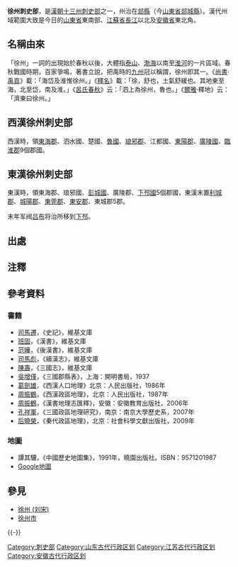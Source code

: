{{Otheruses|subject=漢代徐州刺史部的行政區劃變遷史|other=歷史上的徐州|徐州 (古代)}}
'''徐州刺史部'''，是[[漢朝|漢朝]][[十三州刺史部|十三州刺史部]]之一，州治在[[郯縣|郯縣]]（今[[山東省|山東省]][[郯城縣|郯城縣]]）。漢代州域範圍大致是今日的[[山東省|山東省]]東南部、[[江蘇省|江蘇省]][[長江|長江]]以北及[[安徽省|安徽省]]東北角。

== 名稱由來 ==
「徐州」一詞的出現始於春秋以後，大體指[[泰山|泰山]]、[[渤海|渤海]]以南至[[淮河|淮河]]的一片區域。春秋戰國時期，百家爭鳴，著書立說，把禹時的[[九州_(中国)|九州]]冠以稱謂，徐州即其一。{{noteTag|九州即冀州、兗州、青州、徐州、揚州、荊州、豫州、幽州、雍州。}}《[[尚書|尚書]]·[[禹貢|禹貢]]》載：「海岱及淮惟徐州。」《[[釋名|釋名]]》載：「徐，舒也，土氣舒緩也。其地東至海，北至岱，南及淮。」《[[呂氏春秋|呂氏春秋]]》云：「泗上為徐州，魯也。」《[[爾雅|爾雅]]·釋地》云：「濟東曰徐州。」

== 西漢徐州刺史部 ==
西漢時，領[[東海郡|東海郡]]、泗水國、楚國、[[魯郡|魯國]]、[[琅邪郡|琅邪郡]]、江都國、[[東陽郡|東陽郡]]、[[廣陵郡|廣陵國]]、[[臨淮郡|臨淮郡]]9個郡國。

== 東漢徐州刺史部 ==
東漢時，領東海郡、琅邪國、[[彭城國|彭城國]]、廣陵郡、[[下邳郡|下邳國]]5個郡國，東漢末置[[利城郡|利城郡]]、[[城陽郡|城陽郡]]、[[東莞郡|東莞郡]]、[[東安郡|東安郡]]、東城郡5郡。

末年军阀[[吕布|吕布]]将治所移到[[下邳|下邳]]。

== 出處 ==
{{ReflistH|colwidth=30em}}
{{RefFoot}}
{{ReflistF}}

== 注釋 ==
{{refbegin}}
{{noteFoot}}
{{refend}}

== 參考資料 ==
=== 書籍 ===
*[[司馬遷|司馬遷]]，《史記》，維基文庫
*[[班固|班固]]，《漢書》，維基文庫
*[[范晔_(刘宋)|范曄]]，《後漢書》，維基文庫
*[[司馬彪|司馬彪]]，《續漢志》，維基文庫
*[[陳壽|陳壽]]，《三國志》，維基文庫
*[[吳增僅|吳增僅]]，《三國郡縣表》，上海：開明書局，1937
*[[葛劍雄|葛劍雄]]，《西漢人口地理》北京：人民出版社，1986年
*[[周振鶴|周振鶴]]，《西漢政區地理》，北京：人民出版社，1987年
*[[周振鶴|周振鶴]]，《漢書地理志匯釋》，安徽：安徽教育出版社，2006年
*[[孔祥軍|孔祥軍]]，《三國政區地理研究》，南京：南京大學歷史系，2007年
*[[后曉榮|后曉榮]]，《秦代政區地理》，北京：社會科學文獻出版社，2009年

=== 地圖 ===
*譚其驤，《中國歷史地圖集》，1991年，曉園出版社。ISBN：9571201987
*[http://maps.google.ca/maps?hl=zh-TW&tab=ll Google地圖]{{Dead link}}

== 參見 ==
*[[徐州_(刘宋)|徐州 (刘宋)]]
*[[徐州市|徐州市]]

{{-}}
{{西汉行政区划|nocat}}
{{東漢行政區劃|nocat}}
{{三國行政區劃|nocat}}
{{西晉行政區劃|nocat}}
[[Category:刺史部|Category:刺史部]]
[[Category:山东古代行政区划|Category:山东古代行政区划]]
[[Category:江苏古代行政区划|Category:江苏古代行政区划]]
[[Category:安徽古代行政区划|Category:安徽古代行政区划]]